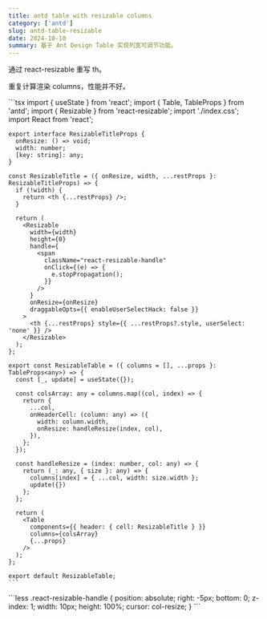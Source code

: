 ```yaml
---
title: antd table with resizable columns
category: ['antd']
slug: antd-table-resizable
date: 2024-10-10
summary: 基于 Ant Design Table 实现列宽可调节功能。
---
```



通过 react-resizable 重写 th。

重复计算渲染 columns，性能并不好。

<Tabs>
  <TabItem label="ResizableTable.tsx">
    ```tsx
    import { useState } from 'react';
    import { Table, TableProps } from 'antd';
    import { Resizable } from 'react-resizable';
    import './index.css';
    import React from 'react';

    export interface ResizableTitleProps {
      onResize: () => void;
      width: number;
      [key: string]: any;
    }

    const ResizableTitle = ({ onResize, width, ...restProps }: ResizableTitleProps) => {
      if (!width) {
        return <th {...restProps} />;
      }

      return (
        <Resizable
          width={width}
          height={0}
          handle={
            <span
              className="react-resizable-handle"
              onClick={(e) => {
                e.stopPropagation();
              }}
            />
          }
          onResize={onResize}
          draggableOpts={{ enableUserSelectHack: false }}
        >
          <th {...restProps} style={{ ...restProps?.style, userSelect: 'none' }} />
        </Resizable>
      );
    };

    export const ResizableTable = ({ columns = [], ...props }: TableProps<any>) => {
      const [_, update] = useState({});

      const colsArray: any = columns.map((col, index) => {
        return {
          ...col,
          onHeaderCell: (column: any) => ({
            width: column.width,
            onResize: handleResize(index, col),
          }),
        };
      });

      const handleResize = (index: number, col: any) => {
        return (_: any, { size }: any) => {
          columns[index] = { ...col, width: size.width };
          update({})
        };
      };

      return (
        <Table
          components={{ header: { cell: ResizableTitle } }}
          columns={colsArray}
          {...props}
        />
      );
    };

    export default ResizableTable;
    ```
  </TabItem>
  <TabItem label="index.less">
    ```less
    .react-resizable-handle {
        position: absolute;
        right: -5px;
        bottom: 0;
        z-index: 1;
        width: 10px;
        height: 100%;
        cursor: col-resize;
    }
    ```
  </TabItem>
</Tabs>





